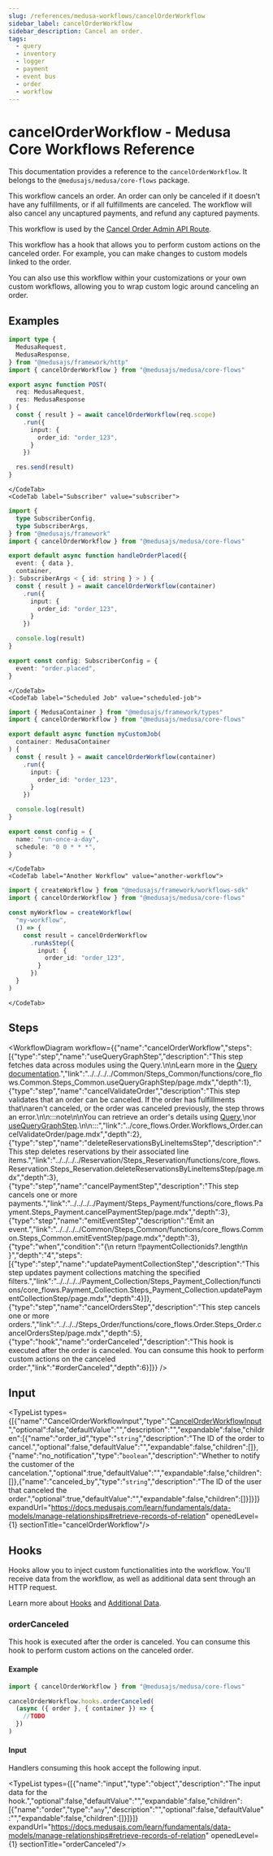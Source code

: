 ```yaml
---
slug: /references/medusa-workflows/cancelOrderWorkflow
sidebar_label: cancelOrderWorkflow
sidebar_description: Cancel an order.
tags:
  - query
  - inventory
  - logger
  - payment
  - event bus
  - order
  - workflow
---
```



# cancelOrderWorkflow - Medusa Core Workflows Reference

This documentation provides a reference to the `cancelOrderWorkflow`. It belongs to the `@medusajs/medusa/core-flows` package.

This workflow cancels an order. An order can only be canceled if it doesn't have
any fulfillments, or if all fulfillments are canceled. The workflow will also cancel
any uncaptured payments, and refund any captured payments.

This workflow is used by the [Cancel Order Admin API Route](https://docs.medusajs.com/api/admin#orders\_postordersidcancel).

This workflow has a hook that allows you to perform custom actions on the canceled order. For example, you can 
make changes to custom models linked to the order.

You can also use this workflow within your customizations or your own custom workflows, allowing you to wrap custom logic around canceling an order.

<SourceCodeLink link="https://github.com/medusajs/medusa/blob/f00e6bf660ab96b9d41bc3d424c8d78c54eaa8e7/packages/core/core-flows/src/order/workflows/cancel-order.ts#L127" />

## Examples

<CodeTabs group="workflow-exection">
    <CodeTab label="API Route" value="api-route">
    
```ts title="src/api/workflow/route.ts"
import type {
  MedusaRequest,
  MedusaResponse,
} from "@medusajs/framework/http"
import { cancelOrderWorkflow } from "@medusajs/medusa/core-flows"

export async function POST(
  req: MedusaRequest,
  res: MedusaResponse
) {
  const { result } = await cancelOrderWorkflow(req.scope)
    .run({
      input: {
        order_id: "order_123",
      }
    })

  res.send(result)
}
```

    </CodeTab>
    <CodeTab label="Subscriber" value="subscriber">
    
```ts title="src/subscribers/order-placed.ts"
import {
  type SubscriberConfig,
  type SubscriberArgs,
} from "@medusajs/framework"
import { cancelOrderWorkflow } from "@medusajs/medusa/core-flows"

export default async function handleOrderPlaced({
  event: { data },
  container,
}: SubscriberArgs < { id: string } > ) {
  const { result } = await cancelOrderWorkflow(container)
    .run({
      input: {
        order_id: "order_123",
      }
    })

  console.log(result)
}

export const config: SubscriberConfig = {
  event: "order.placed",
}
```

    </CodeTab>
    <CodeTab label="Scheduled Job" value="scheduled-job">
    
```ts title="src/jobs/message-daily.ts"
import { MedusaContainer } from "@medusajs/framework/types"
import { cancelOrderWorkflow } from "@medusajs/medusa/core-flows"

export default async function myCustomJob(
  container: MedusaContainer
) {
  const { result } = await cancelOrderWorkflow(container)
    .run({
      input: {
        order_id: "order_123",
      }
    })

  console.log(result)
}

export const config = {
  name: "run-once-a-day",
  schedule: "0 0 * * *",
}
```

    </CodeTab>
    <CodeTab label="Another Workflow" value="another-workflow">
    
```ts title="src/workflows/my-workflow.ts"
import { createWorkflow } from "@medusajs/framework/workflows-sdk"
import { cancelOrderWorkflow } from "@medusajs/medusa/core-flows"

const myWorkflow = createWorkflow(
  "my-workflow",
  () => {
    const result = cancelOrderWorkflow
      .runAsStep({
        input: {
          order_id: "order_123",
        }
      })
  }
)
```

    </CodeTab>
  </CodeTabs>

## Steps

<WorkflowDiagram workflow={{"name":"cancelOrderWorkflow","steps":[{"type":"step","name":"useQueryGraphStep","description":"This step fetches data across modules using the Query.\n\nLearn more in the [Query documentation](https://docs.medusajs.com/learn/fundamentals/module-links/query).","link":"../../../../Common/Steps_Common/functions/core_flows.Common.Steps_Common.useQueryGraphStep/page.mdx","depth":1},{"type":"step","name":"cancelValidateOrder","description":"This step validates that an order can be canceled. If the order has fulfillments that\naren't canceled, or the order was canceled previously, the step throws an error.\n\n:::note\n\nYou can retrieve an order's details using [Query](https://docs.medusajs.com/learn/fundamentals/module-links/query),\nor [useQueryGraphStep](https://docs.medusajs.com/resources/references/medusa-workflows/steps/useQueryGraphStep).\n\n:::","link":"../core_flows.Order.Workflows_Order.cancelValidateOrder/page.mdx","depth":2},{"type":"step","name":"deleteReservationsByLineItemsStep","description":"This step deletes reservations by their associated line items.","link":"../../../../Reservation/Steps_Reservation/functions/core_flows.Reservation.Steps_Reservation.deleteReservationsByLineItemsStep/page.mdx","depth":3},{"type":"step","name":"cancelPaymentStep","description":"This step cancels one or more payments.","link":"../../../../Payment/Steps_Payment/functions/core_flows.Payment.Steps_Payment.cancelPaymentStep/page.mdx","depth":3},{"type":"step","name":"emitEventStep","description":"Emit an event.","link":"../../../../Common/Steps_Common/functions/core_flows.Common.Steps_Common.emitEventStep/page.mdx","depth":3},{"type":"when","condition":"{\n      return !!paymentCollectionids?.length\n    }","depth":"4","steps":[{"type":"step","name":"updatePaymentCollectionStep","description":"This step updates payment collections matching the specified filters.","link":"../../../../Payment_Collection/Steps_Payment_Collection/functions/core_flows.Payment_Collection.Steps_Payment_Collection.updatePaymentCollectionStep/page.mdx","depth":4}]},{"type":"step","name":"cancelOrdersStep","description":"This step cancels one or more orders.","link":"../../../Steps_Order/functions/core_flows.Order.Steps_Order.cancelOrdersStep/page.mdx","depth":5},{"type":"hook","name":"orderCanceled","description":"This hook is executed after the order is canceled. You can consume this hook to perform custom actions on the canceled order.","link":"#orderCanceled","depth":6}]}} />

## Input

<TypeList types={[{"name":"CancelOrderWorkflowInput","type":"[CancelOrderWorkflowInput](../../../../../types/WorkflowTypes/OrderWorkflow/interfaces/types.WorkflowTypes.OrderWorkflow.CancelOrderWorkflowInput/page.mdx)","optional":false,"defaultValue":"","description":"","expandable":false,"children":[{"name":"order_id","type":"`string`","description":"The ID of the order to cancel.","optional":false,"defaultValue":"","expandable":false,"children":[]},{"name":"no_notification","type":"`boolean`","description":"Whether to notify the customer of the cancelation.","optional":true,"defaultValue":"","expandable":false,"children":[]},{"name":"canceled_by","type":"`string`","description":"The ID of the user that canceled the order.","optional":true,"defaultValue":"","expandable":false,"children":[]}]}]} expandUrl="https://docs.medusajs.com/learn/fundamentals/data-models/manage-relationships#retrieve-records-of-relation" openedLevel={1} sectionTitle="cancelOrderWorkflow"/>

## Hooks

Hooks allow you to inject custom functionalities into the workflow. You'll receive data from the workflow, as well as additional data sent through an HTTP request.

Learn more about [Hooks](https://docs.medusajs.com/learn/fundamentals/workflows/workflow-hooks) and [Additional Data](https://docs.medusajs.com/learn/fundamentals/api-routes/additional-data).

### orderCanceled

This hook is executed after the order is canceled. You can consume this hook to perform custom actions on the canceled order.

#### Example

```ts
import { cancelOrderWorkflow } from "@medusajs/medusa/core-flows"

cancelOrderWorkflow.hooks.orderCanceled(
  (async ({ order }, { container }) => {
    //TODO
  })
)
```

#### Input

Handlers consuming this hook accept the following input.

<TypeList types={[{"name":"input","type":"object","description":"The input data for the hook.","optional":false,"defaultValue":"","expandable":false,"children":[{"name":"order","type":"`any`","description":"","optional":false,"defaultValue":"","expandable":false,"children":[]}]}]} expandUrl="https://docs.medusajs.com/learn/fundamentals/data-models/manage-relationships#retrieve-records-of-relation" openedLevel={1} sectionTitle="orderCanceled"/>
